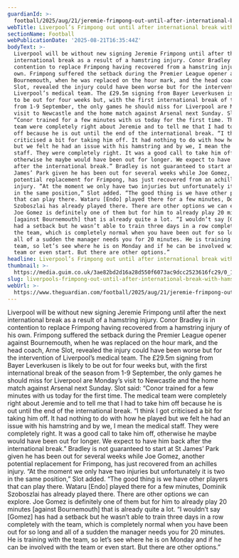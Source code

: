 ```yaml
---
guardianId: >-
  football/2025/aug/21/jeremie-frimpong-out-until-after-international-break-hamstring-injury
webTitle: Liverpool’s Frimpong out until after international break with hamstring injury
sectionName: Football
webPublicationDate: '2025-08-21T16:35:44Z'
bodyText: >-
  Liverpool will be without new signing Jeremie Frimpong until after the next
  international break as a result of a hamstring injury. Conor Bradley is in
  contention to replace Frimpong having recovered from a hamstring injury of his
  own. Frimpong suffered the setback during the Premier League opener against
  Bournemouth, when he was replaced on the hour mark, and the head coach, Arne
  Slot, revealed the injury could have been worse but for the intervention of
  Liverpool’s medical team. The £29.5m signing from Bayer Leverkusen is likely
  to be out for four weeks but, with the first international break of the season
  from 1-9 September, the only games he should miss for Liverpool are Monday’s
  visit to Newcastle and the home match against Arsenal next Sunday. Slot said:
  “Conor trained for a few minutes with us today for the first time. The medical
  team were completely right about Jeremie and to tell me that I had to take him
  off because he is out until the end of the international break. “I think I got
  criticised a bit for taking him off. It had nothing to do with how he played
  but we felt he had an issue with his hamstring and by we, I mean the medical
  staff. They were completely right. It was a good call to take him off,
  otherwise he maybe would have been out for longer. We expect to have him back
  after the international break.” Bradley is not guaranteed to start at St
  James’ Park given he has been out for several weeks while Joe Gomez, another
  potential replacement for Frimpong, has just recovered from an achilles
  injury. “At the moment we only have two injuries but unfortunately it is two
  in the same position,” Slot added. “The good thing is we have other players
  that can play there. Wataru [Endo] played there for a few minutes, Dominik
  Szoboszlai has already played there. There are other options we can explore.
  Joe Gomez is definitely one of them but for him to already play 20 minutes
  [against Bournemouth] that is already quite a lot. “I wouldn’t say [Gomez] has
  had a setback but he wasn’t able to train three days in a row completely with
  the team, which is completely normal when you have been out for so long and
  all of a sudden the manager needs you for 20 minutes. He is training with the
  team, so let’s see where he is on Monday and if he can be involved with the
  team or even start. But there are other options.”
headline: Liverpool’s Frimpong out until after international break with hamstring injury
thumbnail: >-
  https://media.guim.co.uk/3ae82bd2d16a28d550f6073ac9dcc2523616fc29/0_181_2607_2085/500.jpg
slug: liverpools-frimpong-out-until-after-international-break-with-hamstring-injury
webUrl: >-
  https://www.theguardian.com/football/2025/aug/21/jeremie-frimpong-out-until-after-international-break-hamstring-injury
---
```

Liverpool will be without new signing Jeremie Frimpong until after the next international break as a result of a hamstring injury. Conor Bradley is in contention to replace Frimpong having recovered from a hamstring injury of his own. Frimpong suffered the setback during the Premier League opener against Bournemouth, when he was replaced on the hour mark, and the head coach, Arne Slot, revealed the injury could have been worse but for the intervention of Liverpool’s medical team. The £29.5m signing from Bayer Leverkusen is likely to be out for four weeks but, with the first international break of the season from 1-9 September, the only games he should miss for Liverpool are Monday’s visit to Newcastle and the home match against Arsenal next Sunday. Slot said: “Conor trained for a few minutes with us today for the first time. The medical team were completely right about Jeremie and to tell me that I had to take him off because he is out until the end of the international break. “I think I got criticised a bit for taking him off. It had nothing to do with how he played but we felt he had an issue with his hamstring and by we, I mean the medical staff. They were completely right. It was a good call to take him off, otherwise he maybe would have been out for longer. We expect to have him back after the international break.” Bradley is not guaranteed to start at St James’ Park given he has been out for several weeks while Joe Gomez, another potential replacement for Frimpong, has just recovered from an achilles injury. “At the moment we only have two injuries but unfortunately it is two in the same position,” Slot added. “The good thing is we have other players that can play there. Wataru [Endo] played there for a few minutes, Dominik Szoboszlai has already played there. There are other options we can explore. Joe Gomez is definitely one of them but for him to already play 20 minutes [against Bournemouth] that is already quite a lot. “I wouldn’t say [Gomez] has had a setback but he wasn’t able to train three days in a row completely with the team, which is completely normal when you have been out for so long and all of a sudden the manager needs you for 20 minutes. He is training with the team, so let’s see where he is on Monday and if he can be involved with the team or even start. But there are other options.”

